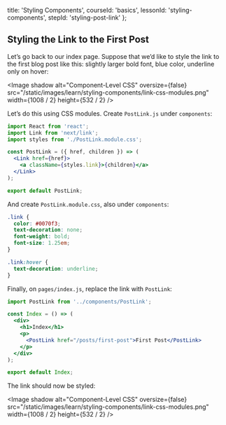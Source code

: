 
  title: 'Styling Components',
  courseId: 'basics',
  lessonId: 'styling-components',
  stepId: 'styling-post-link'
};

## Styling the Link to the First Post

Let’s go back to our index page. Suppose that we’d like to style the link to the first blog post like this: slightly larger bold font, blue color, underline only on hover:

<Image
  shadow
  alt="Component-Level CSS"
  oversize={false}
  src="/static/images/learn/styling-components/link-css-modules.png"
  width={1008 / 2}
  height={532 / 2}
/>

Let’s do this using CSS modules. Create `PostLink.js` under `components`:

```jsx
import React from 'react';
import Link from 'next/link';
import styles from './PostLink.module.css';

const PostLink = ({ href, children }) => (
  <Link href={href}>
    <a className={styles.link}>{children}</a>
  </Link>
);

export default PostLink;
```

And create `PostLink.module.css`, also under `components`:

```css
.link {
  color: #0070f3;
  text-decoration: none;
  font-weight: bold;
  font-size: 1.25em;
}

.link:hover {
  text-decoration: underline;
}
```

Finally, on `pages/index.js`, replace the link with `PostLink`:

```jsx
import PostLink from '../components/PostLink';

const Index = () => (
  <div>
    <h1>Index</h1>
    <p>
      <PostLink href="/posts/first-post">First Post</PostLink>
    </p>
  </div>
);

export default Index;
```

The link should now be styled:

<Image
  shadow
  alt="Component-Level CSS"
  oversize={false}
  src="/static/images/learn/styling-components/link-css-modules.png"
  width={1008 / 2}
  height={532 / 2}
/>

